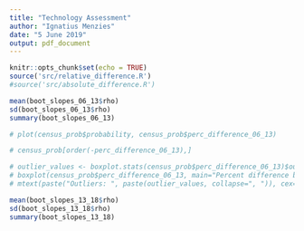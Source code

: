 ```yaml
---
title: "Technology Assessment"
author: "Ignatius Menzies"
date: "5 June 2019"
output: pdf_document
---
```


```r
knitr::opts_chunk$set(echo = TRUE)
source('src/relative_difference.R')
#source('src/absolute_difference.R')
```

```r
mean(boot_slopes_06_13$rho)
sd(boot_slopes_06_13$rho)
summary(boot_slopes_06_13)

# plot(census_prob$probability, census_prob$perc_difference_06_13)

# census_prob[order(-perc_difference_06_13),]

# outlier_values <- boxplot.stats(census_prob$perc_difference_06_13)$out  # outlier values.
# boxplot(census_prob$perc_difference_06_13, main="Percent difference between censuses", boxwex=0.1)
# mtext(paste("Outliers: ", paste(outlier_values, collapse=", ")), cex=0.6)

mean(boot_slopes_13_18$rho)
sd(boot_slopes_13_18$rho)
summary(boot_slopes_13_18)



```